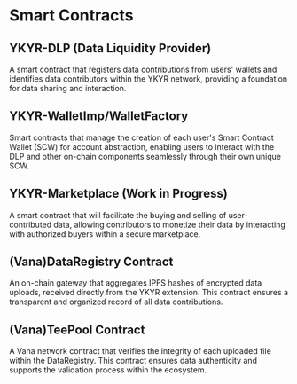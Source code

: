 # Smart Contracts

## YKYR-DLP (Data Liquidity Provider)
A smart contract that registers data contributions from users' wallets and identifies data contributors within the YKYR network, providing a foundation for data sharing and interaction.

## YKYR-WalletImp/WalletFactory
Smart contracts that manage the creation of each user's Smart Contract Wallet (SCW) for account abstraction, enabling users to interact with the DLP and other on-chain components seamlessly through their own unique SCW.

## YKYR-Marketplace (Work in Progress)
A smart contract that will facilitate the buying and selling of user-contributed data, allowing contributors to monetize their data by interacting with authorized buyers within a secure marketplace.

## (Vana)DataRegistry Contract
An on-chain gateway that aggregates IPFS hashes of encrypted data uploads, received directly from the YKYR extension. This contract ensures a transparent and organized record of all data contributions.

## (Vana)TeePool Contract
A Vana network contract that verifies the integrity of each uploaded file within the DataRegistry. This contract ensures data authenticity and supports the validation process within the ecosystem.